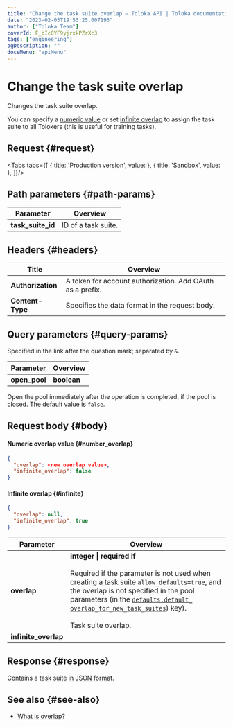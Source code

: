 ```yaml
---
title: "Change the task suite overlap — Toloka API | Toloka documentation"
date: "2023-02-03T19:53:25.007193"
author: ["Toloka Team"]
coverId: F_bIcOYF9yjrxkPZrXc3
tags: ["engineering"]
ogDescription: ""
docsMenu: "apiMenu"
---
```



# Change the task suite overlap

<Announce/>

Changes the task suite overlap.

You can specify a [numeric value](#number_overlap) or set [infinite overlap](#infinite) to assign the task suite to all Tolokers (this is useful for training tasks).

## Request {#request}

<Tabs tabs={[
  { title: 'Production version', value: <EditOverlapList1/> },
  { title: 'Sandbox', value: <EditOverlapList2/> },
]}/>

## Path parameters {#path-params}

Parameter | Overview
----- | -----
**task_suite_id** | ID of a task suite.

## Headers {#headers}

Title | Overview
----- | -----
**Authorization** | A token for account authorization. Add OAuth as a prefix.
**Content-Type** | Specifies the data format in the request body.

## Query parameters {#query-params}

Specified in the link after the question mark; separated by `&`.

Parameter | Overview
----- | -----
**open_pool** | **boolean**

Open the pool immediately after the operation is completed, if the pool is closed. The default value is `false`.

## Request body {#body}

#### Numeric overlap value {#number_overlap}

```json
{
  "overlap": <new overlap value>,
  "infinite_overlap": false
}
```

#### Infinite overlap {#infinite}

```json
{
  "overlap": null,
  "infinite_overlap": true
}
```

Parameter | Overview
----- | -----
**overlap** | **integer \| required if**<br/><br/>Required if the parameter is not used when creating a task suite `allow_defaults=true`, and the overlap is not specified in the pool parameters (in the [`defaults.​default_​overlap_for_​new_task_suites`](/docs-new/api/create-pool#default_overlap_for_new_task_suites)) key).<br/><br/>Task suite overlap.
**infinite_overlap** | <EditOverlapTable1/>

## Response {#response}

Contains a [task suite in JSON format](/docs-new/api/create-task-suite#body).

## See also {#see-also}

- [What is overlap?](/docs-new/guide/overlap-faq)
